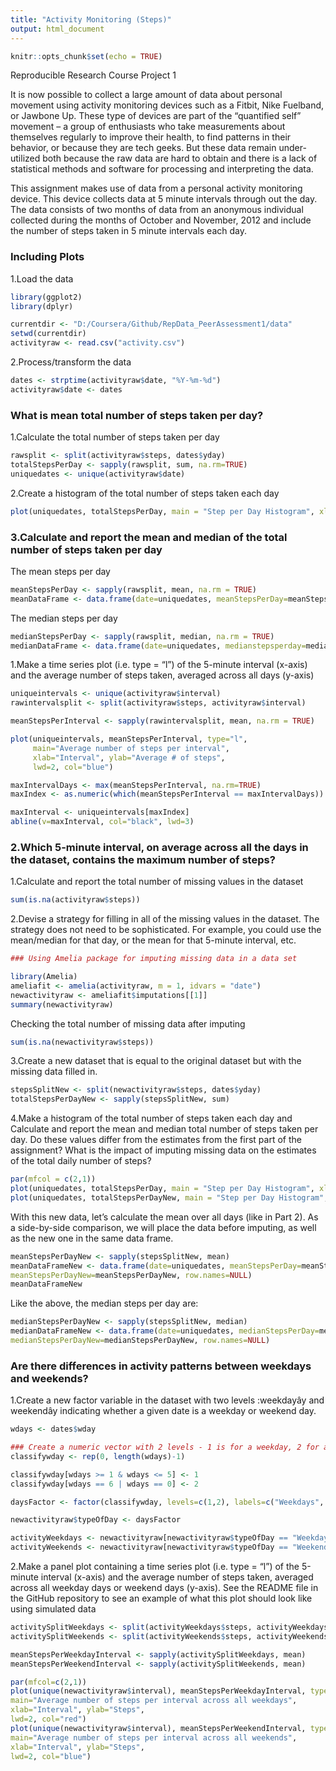 ---
title: "Activity Monitoring (Steps)"
output: html_document
---

```{r setup, include=FALSE}
knitr::opts_chunk$set(echo = TRUE)
```

Reproducible Research Course Project 1

It is now possible to collect a large amount of data about personal movement using activity monitoring devices such as a Fitbit, Nike Fuelband, or Jawbone Up. These type of devices are part of the “quantified self” movement – a group of enthusiasts who take measurements about themselves regularly to improve their health, to find patterns in their behavior, or because they are tech geeks. But these data remain under-utilized both because the raw data are hard to obtain and there is a lack of statistical methods and software for processing and interpreting the data.

This assignment makes use of data from a personal activity monitoring device. This device collects data at 5 minute intervals through out the day. The data consists of two months of data from an anonymous individual collected during the months of October and November, 2012 and include the number of steps taken in 5 minute intervals each day.

### Including Plots

1.Load the data
```{r message = FALSE}
library(ggplot2)
library(dplyr)

currentdir <- "D:/Coursera/Github/RepData_PeerAssessment1/data"
setwd(currentdir)
activityraw <- read.csv("activity.csv")
```


2.Process/transform the data

```{r}
dates <- strptime(activityraw$date, "%Y-%m-%d")
activityraw$date <- dates
```

### What is mean total number of steps taken per day?

1.Calculate the total number of steps taken per day
```{r}
rawsplit <- split(activityraw$steps, dates$yday)
totalStepsPerDay <- sapply(rawsplit, sum, na.rm=TRUE)
uniquedates <- unique(activityraw$date)
```
2.Create a histogram of the total number of steps taken each day
```{r echo = TRUE}
plot(uniquedates, totalStepsPerDay, main = "Step per Day Histogram", xlab = "Date", ylab = "Frequency", type= "h", lwd = 5, col = "orange")
```

### 3.Calculate and report the mean and median of the total number of steps taken per day

The mean steps per day
```{r}
meanStepsPerDay <- sapply(rawsplit, mean, na.rm = TRUE)
meanDataFrame <- data.frame(date=uniquedates, meanStepsPerDay=meanStepsPerDay, row.names=NULL)
```

The median steps per day

```{r}
medianStepsPerDay <- sapply(rawsplit, median, na.rm = TRUE)
medianDataFrame <- data.frame(date=uniquedates, medianstepsperday=medianStepsPerDay, row.names=NULL)
```

1.Make a time series plot (i.e. type = “l”) of the 5-minute interval (x-axis) and the average number of steps taken, averaged across all days (y-axis)

```{r}
uniqueintervals <- unique(activityraw$interval)
rawintervalsplit <- split(activityraw$steps, activityraw$interval)

meanStepsPerInterval <- sapply(rawintervalsplit, mean, na.rm = TRUE)

plot(uniqueintervals, meanStepsPerInterval, type="l",
     main="Average number of steps per interval", 
     xlab="Interval", ylab="Average # of steps", 
     lwd=2, col="blue")

maxIntervalDays <- max(meanStepsPerInterval, na.rm=TRUE)
maxIndex <- as.numeric(which(meanStepsPerInterval == maxIntervalDays))

maxInterval <- uniqueintervals[maxIndex]
abline(v=maxInterval, col="black", lwd=3)
```

### 2.Which 5-minute interval, on average across all the days in the dataset, contains the maximum number of steps?

1.Calculate and report the total number of missing values in the dataset

```{r}
sum(is.na(activityraw$steps))
```

2.Devise a strategy for filling in all of the missing values in the dataset. The strategy does not need to be sophisticated. For example, you could use the mean/median for that day, or the mean for that 5-minute interval, etc.

```{r message = FALSE, warning = FALSE}
### Using Amelia package for imputing missing data in a data set

library(Amelia)
ameliafit <- amelia(activityraw, m = 1, idvars = "date")
newactivityraw <- ameliafit$imputations[[1]]
summary(newactivityraw)
```

Checking the total number of missing data after imputing
```{r}
sum(is.na(newactivityraw$steps))
```

3.Create a new dataset that is equal to the original dataset but with the missing data filled in.
```{r}
stepsSplitNew <- split(newactivityraw$steps, dates$yday)
totalStepsPerDayNew <- sapply(stepsSplitNew, sum)
```


4.Make a histogram of the total number of steps taken each day and Calculate and report the mean and median total number of steps taken per day. Do these values differ from the estimates from the first part of the assignment? What is the impact of imputing missing data on the estimates of the total daily number of steps?

```{r echo = FALSE}
par(mfcol = c(2,1))
plot(uniquedates, totalStepsPerDay, main = "Step per Day Histogram", xlab = "Date", ylab = "Frequency", type= "h", lwd = 5, col = "orange")
plot(uniquedates, totalStepsPerDayNew, main = "Step per Day Histogram", xlab = "Date", ylab = "Frequency", type= "h", lwd = 5, col = "orange")
```

With this new data, let's calculate the mean over all days (like in Part 2). As a side-by-side comparison, we will place the data before imputing, as well as the new one in the same data frame.

```{r}
meanStepsPerDayNew <- sapply(stepsSplitNew, mean)
meanDataFrameNew <- data.frame(date=uniquedates, meanStepsPerDay=meanStepsPerDay, 
meanStepsPerDayNew=meanStepsPerDayNew, row.names=NULL)
meanDataFrameNew
```

Like the above, the median steps per day are:

```{r}
medianStepsPerDayNew <- sapply(stepsSplitNew, median)
medianDataFrameNew <- data.frame(date=uniquedates, medianStepsPerDay=medianStepsPerDay, 
medianStepsPerDayNew=medianStepsPerDayNew, row.names=NULL)
```

### Are there differences in activity patterns between weekdays and weekends?

1.Create a new factor variable in the dataset with two levels :weekdayây and weekendây indicating whether a given date is a weekday or weekend day.

```{r}
wdays <- dates$wday

### Create a numeric vector with 2 levels - 1 is for a weekday, 2 for a weekend
classifywday <- rep(0, length(wdays)-1)

classifywday[wdays >= 1 & wdays <= 5] <- 1
classifywday[wdays == 6 | wdays == 0] <- 2

daysFactor <- factor(classifywday, levels=c(1,2), labels=c("Weekdays", "Weekends"))

newactivityraw$typeOfDay <- daysFactor

activityWeekdays <- newactivityraw[newactivityraw$typeOfDay == "Weekdays", ]
activityWeekends <- newactivityraw[newactivityraw$typeOfDay == "Weekends", ]
```

2.Make a panel plot containing a time series plot (i.e. type = “l”) of the 5-minute interval (x-axis) and the average number of steps taken, averaged across all weekday days or weekend days (y-axis). See the README file in the GitHub repository to see an example of what this plot should look like using simulated data

```{r}
activitySplitWeekdays <- split(activityWeekdays$steps, activityWeekdays$interval)
activitySplitWeekends <- split(activityWeekends$steps, activityWeekends$interval)

meanStepsPerWeekdayInterval <- sapply(activitySplitWeekdays, mean)
meanStepsPerWeekendInterval <- sapply(activitySplitWeekends, mean)

par(mfcol=c(2,1))
plot(unique(newactivityraw$interval), meanStepsPerWeekdayInterval, type="l",
main="Average number of steps per interval across all weekdays", 
xlab="Interval", ylab="Steps", 
lwd=2, col="red")
plot(unique(newactivityraw$interval), meanStepsPerWeekendInterval, type="l",
main="Average number of steps per interval across all weekends", 
xlab="Interval", ylab="Steps", 
lwd=2, col="blue")
```
